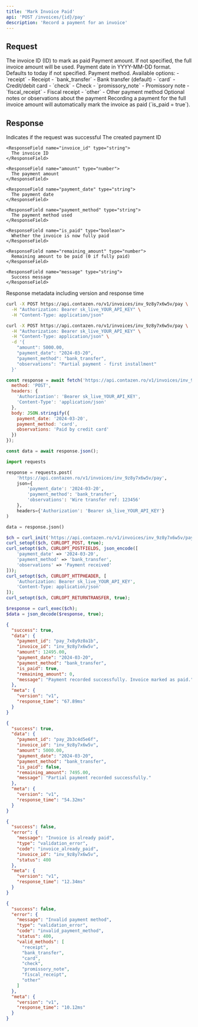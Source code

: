 ```yaml
---
title: 'Mark Invoice Paid'
api: 'POST /invoices/{id}/pay'
description: 'Record a payment for an invoice'
---
```


## Request

<ParamField path="id" type="string" required>
  The invoice ID (ID) to mark as paid
</ParamField>

<ParamField body="amount" type="number">
  Payment amount. If not specified, the full invoice amount will be used.
</ParamField>

<ParamField body="payment_date" type="string">
  Payment date in YYYY-MM-DD format. Defaults to today if not specified.
</ParamField>

<ParamField body="payment_method" type="string" default="bank_transfer">
  Payment method. Available options:
  - `receipt` - Receipt
  - `bank_transfer` - Bank transfer (default)
  - `card` - Credit/debit card
  - `check` - Check
  - `promissory_note` - Promissory note
  - `fiscal_receipt` - Fiscal receipt
  - `other` - Other payment method
</ParamField>

<ParamField body="observations" type="string">
  Optional notes or observations about the payment
</ParamField>

<Note>
  Recording a payment for the full invoice amount will automatically mark the invoice as paid (`is_paid = true`).
</Note>

## Response

<ResponseField name="success" type="boolean">
  Indicates if the request was successful
</ResponseField>

<ResponseField name="data" type="object">
  <Expandable title="Properties">
    <ResponseField name="payment_id" type="string">
      The created payment ID
    </ResponseField>
    
    <ResponseField name="invoice_id" type="string">
      The invoice ID
    </ResponseField>
    
    <ResponseField name="amount" type="number">
      The payment amount
    </ResponseField>
    
    <ResponseField name="payment_date" type="string">
      The payment date
    </ResponseField>
    
    <ResponseField name="payment_method" type="string">
      The payment method used
    </ResponseField>
    
    <ResponseField name="is_paid" type="boolean">
      Whether the invoice is now fully paid
    </ResponseField>
    
    <ResponseField name="remaining_amount" type="number">
      Remaining amount to be paid (0 if fully paid)
    </ResponseField>
    
    <ResponseField name="message" type="string">
      Success message
    </ResponseField>
  </Expandable>
</ResponseField>

<ResponseField name="meta" type="object">
  Response metadata including version and response time
</ResponseField>

<RequestExample>

```bash cURL - Full Payment
curl -X POST https://api.contazen.ro/v1/invoices/inv_9z8y7x6w5v/pay \
  -H "Authorization: Bearer sk_live_YOUR_API_KEY" \
  -H "Content-Type: application/json"
```

```bash cURL - Partial Payment
curl -X POST https://api.contazen.ro/v1/invoices/inv_9z8y7x6w5v/pay \
  -H "Authorization: Bearer sk_live_YOUR_API_KEY" \
  -H "Content-Type: application/json" \
  -d '{
    "amount": 5000.00,
    "payment_date": "2024-03-20",
    "payment_method": "bank_transfer",
    "observations": "Partial payment - first installment"
  }'
```

```javascript Node.js
const response = await fetch('https://api.contazen.ro/v1/invoices/inv_9z8y7x6w5v/pay', {
  method: 'POST',
  headers: {
    'Authorization': 'Bearer sk_live_YOUR_API_KEY',
    'Content-Type': 'application/json'
  },
  body: JSON.stringify({
    payment_date: '2024-03-20',
    payment_method: 'card',
    observations: 'Paid by credit card'
  })
});

const data = await response.json();
```

```python Python
import requests

response = requests.post(
    'https://api.contazen.ro/v1/invoices/inv_9z8y7x6w5v/pay',
    json={
        'payment_date': '2024-03-20',
        'payment_method': 'bank_transfer',
        'observations': 'Wire transfer ref: 123456'
    },
    headers={'Authorization': 'Bearer sk_live_YOUR_API_KEY'}
)

data = response.json()
```

```php PHP
$ch = curl_init('https://api.contazen.ro/v1/invoices/inv_9z8y7x6w5v/pay');
curl_setopt($ch, CURLOPT_POST, true);
curl_setopt($ch, CURLOPT_POSTFIELDS, json_encode([
    'payment_date' => '2024-03-20',
    'payment_method' => 'bank_transfer',
    'observations' => 'Payment received'
]));
curl_setopt($ch, CURLOPT_HTTPHEADER, [
    'Authorization: Bearer sk_live_YOUR_API_KEY',
    'Content-Type: application/json'
]);
curl_setopt($ch, CURLOPT_RETURNTRANSFER, true);

$response = curl_exec($ch);
$data = json_decode($response, true);
```

</RequestExample>

<ResponseExample>

```json Success Response - Full Payment
{
  "success": true,
  "data": {
    "payment_id": "pay_7x8y9z0a1b",
    "invoice_id": "inv_9z8y7x6w5v",
    "amount": 12495.00,
    "payment_date": "2024-03-20",
    "payment_method": "bank_transfer",
    "is_paid": true,
    "remaining_amount": 0,
    "message": "Payment recorded successfully. Invoice marked as paid."
  },
  "meta": {
    "version": "v1",
    "response_time": "67.89ms"
  }
}
```

```json Success Response - Partial Payment
{
  "success": true,
  "data": {
    "payment_id": "pay_2b3c4d5e6f",
    "invoice_id": "inv_9z8y7x6w5v",
    "amount": 5000.00,
    "payment_date": "2024-03-20",
    "payment_method": "bank_transfer",
    "is_paid": false,
    "remaining_amount": 7495.00,
    "message": "Partial payment recorded successfully."
  },
  "meta": {
    "version": "v1",
    "response_time": "54.32ms"
  }
}
```

```json Error Response - Already Paid
{
  "success": false,
  "error": {
    "message": "Invoice is already paid",
    "type": "validation_error",
    "code": "invoice_already_paid",
    "invoice_id": "inv_9z8y7x6w5v",
    "status": 400
  },
  "meta": {
    "version": "v1",
    "response_time": "12.34ms"
  }
}
```

```json Error Response - Invalid Payment Method
{
  "success": false,
  "error": {
    "message": "Invalid payment method",
    "type": "validation_error",
    "code": "invalid_payment_method",
    "status": 400,
    "valid_methods": [
      "receipt",
      "bank_transfer",
      "card",
      "check",
      "promissory_note",
      "fiscal_receipt",
      "other"
    ]
  },
  "meta": {
    "version": "v1",
    "response_time": "10.12ms"
  }
}
```

</ResponseExample>
